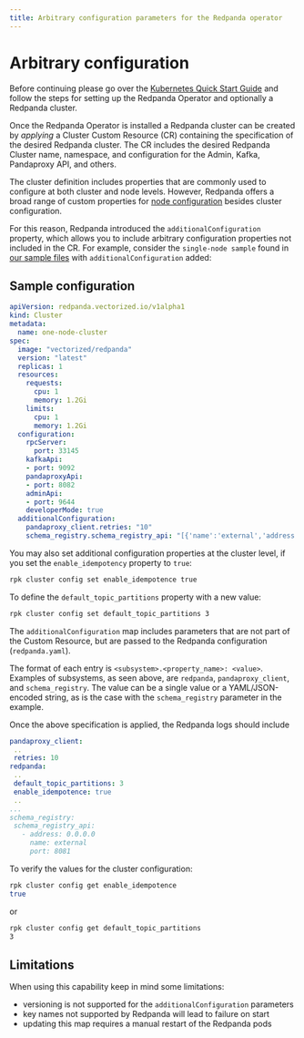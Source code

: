 ```yaml
---
title: Arbitrary configuration parameters for the Redpanda operator
---
```


<head>
    <meta name="title" content="Arbitrary configuration | Redpanda Docs"/>
    <meta name="description" content="Arbitrary configuration parameters for the Redpanda operator."/>
</head>

# Arbitrary configuration

Before continuing please go over the [Kubernetes Quick Start Guide](/docs/quickstart/kubernetes-qs-cloud/) and follow the steps for setting up the Redpanda Operator and optionally a Redpanda cluster.

Once the Redpanda Operator is installed a Redpanda cluster can be created by *applying* a Cluster Custom Resource (CR) containing the specification of the desired Redpanda cluster. The CR includes the desired Redpanda Cluster name, namespace, and configuration for the Admin, Kafka, Pandaproxy API, and others.

The cluster definition includes properties that are commonly used to configure at both cluster and node levels. 
However, Redpanda offers a broad range of custom properties for [node configuration](/docs/cluster-administration/node-property-configuration) besides cluster configuration.

For this reason, Redpanda introduced the `additionalConfiguration` property, which allows you to include arbitrary configuration properties not included in the CR. 
For example, consider the `single-node sample` found in [our sample files](https://github.com/redpanda-data/redpanda/tree/dev/src/go/k8s/config/samples) with `additionalConfiguration` added:

## Sample configuration

```yaml
apiVersion: redpanda.vectorized.io/v1alpha1
kind: Cluster
metadata:
  name: one-node-cluster
spec:
  image: "vectorized/redpanda"
  version: "latest"
  replicas: 1
  resources:
    requests:
      cpu: 1
      memory: 1.2Gi
    limits:
      cpu: 1
      memory: 1.2Gi
  configuration:
    rpcServer:
      port: 33145
    kafkaApi:
    - port: 9092
    pandaproxyApi:
    - port: 8082
    adminApi:
    - port: 9644
    developerMode: true
  additionalConfiguration:
    pandaproxy_client.retries: "10"
    schema_registry.schema_registry_api: "[{'name':'external','address':'0.0.0.0','port':8081}]"
```

You may also set additional configuration properties at the cluster level, if you set the `enable_idempotency` property to `true`:

```bash
rpk cluster config set enable_idempotence true
```

To define the `default_topic_partitions` property with a new value:
```bash
rpk cluster config set default_topic_partitions 3
```

 The `additionalConfiguration` map includes parameters that are not part of the Custom Resource, but are passed to the Redpanda configuration (`redpanda.yaml`).

 The format of each entry is `<subsystem>.<property_name>: <value>`. Examples of subsystems, as seen above, are `redpanda`, `pandaproxy_client`, and `schema_registry`. The value can be a single value or a YAML/JSON-encoded string, as is the case with the `schema_registry` parameter in the example.

 Once the above specification is applied, the Redpanda logs should include

 ```yaml
 pandaproxy_client:
  ..
  retries: 10
redpanda:
  ..
  default_topic_partitions: 3
  enable_idempotence: true
  ..
...
schema_registry:
  schema_registry_api:
    - address: 0.0.0.0
      name: external
      port: 8081
```

To verify the values for the cluster configuration:

```bash
rpk cluster config get enable_idempotence
true
```
or 

```bash
rpk cluster config get default_topic_partitions
3
```


## Limitations

 When using this capability keep in mind some limitations:
 - versioning is not supported for the `additionalConfiguration` parameters
 - key names not supported by Redpanda will lead to failure on start
 - updating this map requires a manual restart of the Redpanda pods 
